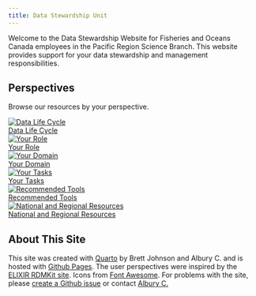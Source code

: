 ```yaml
---
title: Data Stewardship Unit
---
```


Welcome to the Data Stewardship Website for Fisheries and Oceans Canada employees in the Pacific Region Science Branch. This website provides support for your data stewardship and management responsibilities.



## Perspectives

Browse our resources by your perspective. 

```{=html}

<div class="container">
  <a href="link1.com" class="tile">
    <img src="images/icons/data-life-cycle.svg" alt="Data Life Cycle" class="image">
    <div class="title">Data Life Cycle</div>
  </a>
  <a href="perspectives/your-role.qmd" class="tile">
      <img src="images/icons/your-role.svg" alt="Your Role" class="image">
      <div class="title">Your Role</div>
  </a>
  <a href="perspectives/data-domain.qmd" class="tile">
      <img src="images/icons/data-domain.svg" alt="Your Domain" class="image">
      <div class="title">Your Domain</div>
  </a>
  <a href="perspectives/your-tasks.qmd" class="tile">
      <img src="images/icons/your-tasks.svg" alt="Your Tasks" class="image">
      <div class="title">Your Tasks</div>
  </a>
  <a href="perspectives/recommended-tools.qmd" class="tile">
      <img src="images/icons/recommended-tools.svg" alt="Recommended Tools" class="image">
      <div class="title">Recommended Tools</div>
  </a>
  <a href="perspectives/national-and-regional-resources.qmd" class="tile"> 
    <img src="images/icons/national-and-regional-resources.svg" alt="National and Regional Resources" class="image">
    <div class="title">National and Regional Resources</div> <!-- Removing these title lines fixes the issue. Why? -->
  </a>
</div>

```

## About This Site

This site was created with [Quarto](https://quarto.org/) by Brett Johnson and Albury C. and is hosted with [Github Pages](https://pages.github.com/). The user perspectives were inspired by the [ELIXIR RDMKit site](https://rdmkit.elixir-europe.org/). Icons from [Font Awesome](https://fontawesome.com/). For problems with the site, please [create a Github issue](https://github.com/pbs-assess/data-stewardship-unit/issues/new) or contact [Albury C.](mailto:catalina.albury@dfo-mpo.gc.ca)
